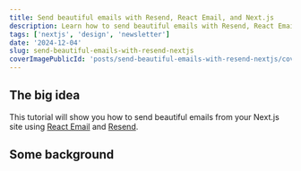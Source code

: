```yaml
---
title: Send beautiful emails with Resend, React Email, and Next.js
description: Learn how to send beautiful emails with Resend, React Email, and Next.js
tags: ['nextjs', 'design', 'newsletter']
date: '2024-12-04'
slug: send-beautiful-emails-with-resend-nextjs
coverImagePublicId: 'posts/send-beautiful-emails-with-resend-nextjs/cover'
---
```


## The big idea

This tutorial will show you how to send beautiful emails from your Next.js site using [React Email](https://react.email/docs/introduction) and [Resend](https://resend.com).

## Some background


